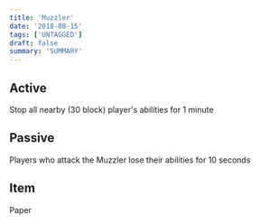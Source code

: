 ```yaml
---
title: 'Muzzler'
date: '2018-08-15'
tags: ['UNTAGGED']
draft: false
summary: 'SUMMARY'
---
```


## Active

Stop all nearby (30 block) player's abilities for 1 minute

## Passive

Players who attack the Muzzler lose their abilities for 10 seconds

## Item

Paper
